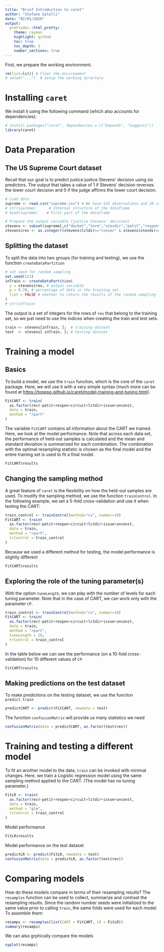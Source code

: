```yaml
---
title: "Brief Introduction to caret"
author: "Stefano Galelli"
date: "02/01/2020"
output: 
  prettydoc::html_pretty:
    theme: cayman
    highlight: github
    toc: true
    toc_depth: 3
    number_sections: true
---
```


First, we prepare the working environment.
```r
rm(list=ls()) # Clear the environment
# setwd("...")  # Setup the working directory
```


# Installing ```caret```

We install it using the following command (which also accounts for dependencies):

```r
# install.packages("caret", dependencies = c("Depends", "Suggests"))
library(caret)
```

# Data Preparation

## The US Supreme Court dataset

Recall that our goal is to predict justice justice Stevens' decision using six predictors. The output that takes a value of 1 if Stevens' decision reverses the lower court decision and 0 if the judge affirms the lower court decision.

```r
# Load data
supreme <- read.csv("supreme.csv") # We have 623 observations and 20 variables
# str(supreme)      # Internal structure of the dataframe 
# head(supreme)    # First part of the dataframe

# Prepare the output variable (justice Stevens' decision)
stevens <- subset(supreme[,c("docket","term","stevdir","petit","respon","circuit","unconst","lctdir","issue","result")],supreme$stevdir!=9)
stevens$rev <- as.integer((stevens$lctdir=="conser" & stevens$stevdir==0) | (stevens$lctdir=="liberal" & stevens$stevdir==1))
```

## Splitting the dataset

To split the data into two groups (for training and testing), we use the function `createDataPartition`

```r
# set seed for random sampling
set.seed(123)      
inTrain <- createDataPartition(
  y = stevens$rev, # output variable
  p = 0.70, # percentage of data in the training set
  list = FALSE # whether to return the results of the random sampling
)
# str(inTrain)
```

The output is a set of integers for the rows of ```rev``` that belong to the training set, so we just need to use the indices when creating the train and test sets.

```r
train <- stevens[inTrain, ];  # training dataset
test  <- stevens[-inTrain, ]; # testing dataset
```


# Training a model

## Basics

To build a model, we use the ```train``` function, which is the core of the ```caret``` package. Here, we will use it with a very simple syntax (much more can be found at <https://topepo.github.io/caret/model-training-and-tuning.html>).

```r
FitCART <- train(
  as.factor(rev)~petit+respon+circuit+lctdir+issue+unconst,
  data = train,
  method = "rpart"
)
```

The variable ```FitCART``` contains all information about the CART we trained. Here, we look at the model performance. Note that across each data set, the performance of held-out samples is calculated and the mean and standard deviation is summarized for each combination. The combination with the optimal resampling statistic is chosen as the final model and the entire training set is used to fit a final model.

```r
FitCART$results
```

## Changing the sampling method

A great feature of ```caret``` is the flexibility on how the held-out samples are used. To modify the sampling method, we use the function ```trainControl```. In the following example, we set a 5-fold cross-validation and use it when testing the CART:

```r
train_control <- trainControl(method="cv", number=10)
FitCART <- train(
  as.factor(rev)~petit+respon+circuit+lctdir+issue+unconst,
  data = train,
  method = "rpart",
  trControl = train_control
)
```

Because we used a different method for testing, the model performance is slightly different

```r
FitCART$results
```

## Exploring the role of the tuning parameter(s)

With the option ```tuneLength```, we can play with the number of levels for each tuning parameter. Note that in the case of CART, we can work only with the parameter ```CP```.

```r
train_control <- trainControl(method="cv", number=10)
FitCART <- train(
  as.factor(rev)~petit+respon+circuit+lctdir+issue+unconst,
  data = train,
  method = "rpart",
  tuneLength = 10,
  trControl = train_control
)
```

In the table below we can see the performance (on a 10-fold cross-validation) for 10 different values of ```CP```.

```r
FitCART$results
```

## Making predictions on the test dataset

To make predictions on the testing dataset, we use the function ```predict.train```

```r
predictCART <- predict(FitCART, newdata = test)
```

The function ```confusionMatrix``` will provide us many statistics we need

```r
confusionMatrix(data = predictCART, as.factor(test$rev))
```


# Training and testing a different model

To fit an another model to the data, ```train``` can be invoked with minimal changes. Here, we train a Logistic regression model using the same sampling method applied to the CART. (The model has no tuning parameter.)

```r
FitLR <- train(
  as.factor(rev)~petit+respon+circuit+lctdir+issue+unconst,
  data = train,
  method = "glm",
  trControl = train_control
)
```

Model performance

```r
FitLR$results
```

Model performance on the test dataset

```r
predictLR <- predict(FitLR, newdata = test)
confusionMatrix(data = predictLR, as.factor(test$rev))
```


# Comparing models

How do these models compare in terms of their resampling results? The ```resamples``` function can be used to collect, summarize and contrast the resampling results. Since the random number seeds were initialized to the same value prior to calling ```train```, the same folds were used for each model. To assemble them:

```r
resamps <- resamples(list(CART = FitCART, LR = FitLR))
summary(resamps)
```

We can also grphically compare the models

```r
xyplot(resamps)
```


